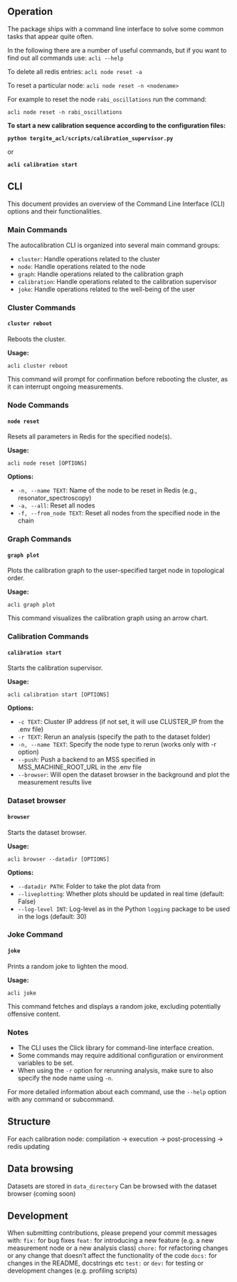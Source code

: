 ## Operation

The package ships with a command line interface to solve some common tasks that appear quite often.

In the following there are a number of useful commands, but if you want to find out all commands use:
```acli --help```

To delete all redis entries:
```acli node reset -a```

To reset a particular node:
```acli node reset -n <nodename>```

For example to reset the node `rabi_oscillations` run the command:

```acli node reset -n rabi_oscillations```

**To start a new calibration sequence according to the configuration files:**

**```python tergite_acl/scripts/calibration_supervisor.py```**

or

**```acli calibration start```**

## CLI ##

This document provides an overview of the Command Line Interface (CLI) options and their functionalities.

### Main Commands ###

The autocalibration CLI is organized into several main command groups:

- `cluster`: Handle operations related to the cluster
- `node`: Handle operations related to the node
- `graph`: Handle operations related to the calibration graph
- `calibration`: Handle operations related to the calibration supervisor
- `joke`: Handle operations related to the well-being of the user

### Cluster Commands ###

#### `cluster reboot` ####

Reboots the cluster.

**Usage:**
```
acli cluster reboot
```

This command will prompt for confirmation before rebooting the cluster, as it can interrupt ongoing measurements.

### Node Commands ###

#### `node reset` ####

Resets all parameters in Redis for the specified node(s).

**Usage:**
```
acli node reset [OPTIONS]
```

**Options:**

- `-n, --name TEXT`: Name of the node to be reset in Redis (e.g., resonator_spectroscopy)
- `-a, --all`: Reset all nodes
- `-f, --from_node TEXT`: Reset all nodes from the specified node in the chain

### Graph Commands ###

#### `graph plot` ####

Plots the calibration graph to the user-specified target node in topological order.

**Usage:**
```
acli graph plot
```

This command visualizes the calibration graph using an arrow chart.

### Calibration Commands ###

#### `calibration start` ####

Starts the calibration supervisor.

**Usage:**
```
acli calibration start [OPTIONS]
```

**Options:**

- `-c TEXT`: Cluster IP address (if not set, it will use CLUSTER_IP from the .env file)
- `-r TEXT`: Rerun an analysis (specify the path to the dataset folder)
- `-n, --name TEXT`: Specify the node type to rerun (works only with -r option)
- `--push`: Push a backend to an MSS specified in MSS_MACHINE_ROOT_URL in the .env file
- `--browser`: Will open the dataset browser in the background and plot the measurement results live

### Dataset browser ###

#### `browser` ####

Starts the dataset browser.

**Usage:**
```
acli browser --datadir [OPTIONS]
```

**Options:**

- `--datadir PATH`: Folder to take the plot data from
- `--liveplotting`: Whether plots should be updated in real time (default: False)
- `--log-level INT`: Log-level as in the Python `logging` package to be used in the logs (default: 30)

### Joke Command ###

#### `joke` ####

Prints a random joke to lighten the mood.

**Usage:**
```
acli joke
```

This command fetches and displays a random joke, excluding potentially offensive content.

### Notes ###

- The CLI uses the Click library for command-line interface creation.
- Some commands may require additional configuration or environment variables to be set.
- When using the `-r` option for rerunning analysis, make sure to also specify the node name using `-n`.

For more detailed information about each command, use the `--help` option with any command or subcommand.


## Structure ##
For each calibration node:
compilation -> execution -> post-processing -> redis updating

## Data browsing ##
Datasets are stored in `data_directory`
Can be browsed with the dataset browser (coming soon)

## Development ##
When submitting  contributions, please prepend your commit messages with:
`fix:` for bug fixes
`feat:` for introducing a new feature (e.g. a new measurement node or a new analysis class)
`chore:` for refactoring changes or any change that doesn't affect the functionality of the code
`docs:` for changes in the README, docstrings etc
`test:` or `dev:` for testing or development changes (e.g. profiling scripts)
